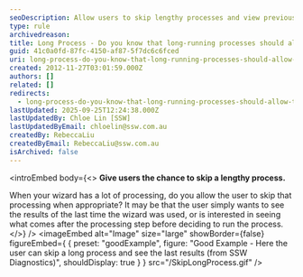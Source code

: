 ```yaml
---
seoDescription: Allow users to skip lengthy processes and view previous results or continue processing when needed.
type: rule
archivedreason:
title: Long Process - Do you know that long-running processes should allow to 'Skip' the processing (when appropriate)?
guid: 41c0a0fd-87fc-4150-af87-5f7dc6c6fced
uri: long-process-do-you-know-that-long-running-processes-should-allow-to-skip-the-processing-when-appropriate
created: 2012-11-27T03:01:59.000Z
authors: []
related: []
redirects:
  - long-process-do-you-know-that-long-running-processes-should-allow-to-skip-the-processing-(when-appropriate)
lastUpdated: 2025-09-25T12:24:38.000Z
lastUpdatedBy: Chloe Lin [SSW]
lastUpdatedByEmail: chloelin@ssw.com.au
createdBy: RebeccaLiu
createdByEmail: RebeccaLiu@ssw.com.au
isArchived: false
---
```


<introEmbed
  body={<>
**Give users the chance to skip a lengthy process.**

When your wizard has a lot of processing, do you allow the user to skip that processing when appropriate? It may be that the user simply wants to see the results of the last time the wizard was used, or is interested in seeing what comes after the processing step before deciding to run the process.
  </>}
/>
<imageEmbed
  alt="Image"
  size="large"
  showBorder={false}
  figureEmbed={ {
    preset: "goodExample",
    figure: "Good Example - Here the user can skip a long process and see the last results (from SSW Diagnostics)",
    shouldDisplay: true
  } }
  src="/SkipLongProcess.gif"
/>
